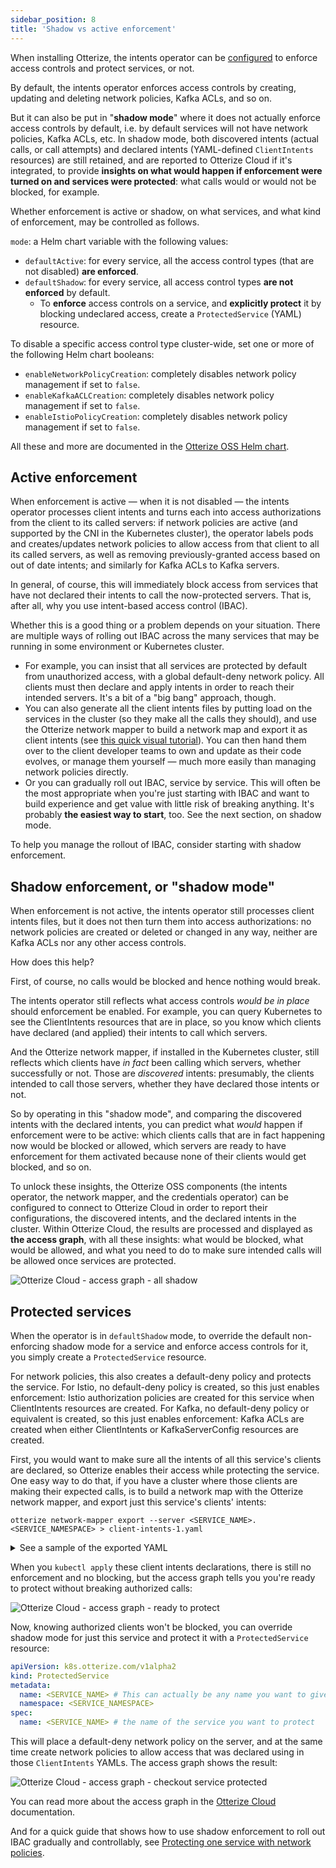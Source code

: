```yaml
---
sidebar_position: 8
title: 'Shadow vs active enforcement'
---
```


When installing Otterize, the intents operator can be [configured](/reference/configuration/intents-operator/helm-chart) to enforce access controls and protect services, or not.

By default, the intents operator enforces access controls by creating, updating and deleting network policies, Kafka ACLs, and so on.

But it can also be put in "**shadow mode**" where it does not actually enforce access controls by default, i.e. by default services will not have network policies, Kafka ACLs, etc. In shadow mode, both discovered intents (actual calls, or call attempts) and declared intents (YAML-defined `ClientIntents` resources) are still retained, and are reported to Otterize Cloud if it's integrated, to provide **insights on what would happen if enforcement were turned on and services were protected**: what calls would or would not be blocked, for example.

Whether enforcement is active or shadow, on what services, and what kind of enforcement, may be controlled as follows.

`mode`: a Helm chart variable with the following values:
- `defaultActive`: for every service, all the access control types (that are not disabled) **are enforced**.
- `defaultShadow`: for every service, all access control types **are not enforced** by default.
  - To **enforce** access controls on a service, and **explicitly protect** it by blocking undeclared access, create a `ProtectedService` (YAML) resource.

To disable a specific access control type cluster-wide, set one or more of the following Helm chart booleans:
- `enableNetworkPolicyCreation`: completely disables network policy management if set to `false`.
- `enableKafkaACLCreation`: completely disables network policy management if set to `false`.
- `enableIstioPolicyCreation`: completely disables network policy management if set to `false`.

All these and more are documented in the [Otterize OSS Helm chart](/reference/configuration/otterize-chart).

## Active enforcement

When enforcement is active &mdash; when it is not disabled &mdash; the intents operator processes client intents and turns each into access authorizations from the client to its called servers: if network policies are active (and supported by the CNI in the Kubernetes cluster), the operator labels pods and creates/updates network policies to allow access from that client to all its called servers, as well as removing previously-granted access based on out of date intents; and similarly for Kafka ACLs to Kafka servers.

In general, of course, this will immediately block access from services that have not declared their intents to call the now-protected servers. That is, after all, why you use intent-based access control (IBAC).

Whether this is a good thing or a problem depends on your situation. There are multiple ways of rolling out IBAC across the many services that may be running in some environment or Kubernetes cluster.
- For example, you can insist that all services are protected by default from unauthorized access, with a global default-deny network policy. All clients must then declare and apply intents in order to reach their intended servers. It's a bit of a "big bang" approach, though.
- You can also generate all the client intents files by putting load on the services in the cluster (so they make all the calls they should), and use the Otterize network mapper to build a network map and export it as client intents (see [this quick visual tutorial](/quick-visual-tutorials/visual-ibac-network-policies#protect-everything-easily)). You can then hand them over to the client developer teams to own and update as their code evolves, or manage them yourself &mdash; much more easily than managing network policies directly.
- Or you can gradually roll out IBAC, service by service. This will often be the most appropriate when you're just starting with IBAC and want to build experience and get value with little risk of breaking anything. It's probably **the easiest way to start**, too. See the next section, on shadow mode.

To help you manage the rollout of IBAC, consider starting with shadow enforcement.

## Shadow enforcement, or "shadow mode"

When enforcement is not active, the intents operator still processes client intents files, but it does not then turn them into access authorizations: no network policies are created or deleted or changed in any way, neither are Kafka ACLs nor any other access controls.

How does this help?

First, of course, no calls would be blocked and hence nothing would break.

The intents operator still reflects what access controls *would be in place* should enforcement be enabled. For example, you can query Kubernetes to see the ClientIntents resources that are in place, so you know which clients have declared (and applied) their intents to call which servers.

And the Otterize network mapper, if installed in the Kubernetes cluster, still reflects which clients have *in fact* been calling which servers, whether successfully or not. Those are *discovered* intents: presumably, the clients intended to call those servers, whether they have declared those intents or not.

So by operating in this "shadow mode", and comparing the discovered intents with the declared intents, you can predict what *would* happen if enforcement were to be active: which clients calls that are in fact happening now would be blocked or allowed, which servers are ready to have enforcement for them activated because none of their clients would get blocked, and so on.

To unlock these insights, the Otterize OSS components (the intents operator, the network mapper, and the credentials operator) can be configured to connect to Otterize Cloud in order to report their configurations, the discovered intents, and the declared intents in the cluster. Within Otterize Cloud, the results are processed and displayed as **the access graph**, with all these insights: what would be blocked, what would be allowed, and what you need to do to make sure intended calls will be allowed once services are protected.

![Otterize Cloud - access graph - all shadow](/img/shadow-vs-active-enforcement/access-graph-all-shadow-and-checkoutservice.png)

## Protected services

When the operator is in `defaultShadow` mode, to override the default non-enforcing shadow mode for a service and enforce access controls for it, you simply create a `ProtectedService` resource.

For network policies, this also creates a default-deny policy and protects the service.
For Istio, no default-deny policy is created, so this just enables enforcement: Istio authorization policies are created for this service when ClientIntents resources are created.
For Kafka, no default-deny policy or equivalent is created, so this just enables enforcement: Kafka ACLs are created when either ClientIntents or KafkaServerConfig resources are created.

First, you would want to make sure all the intents of all this service's clients are declared, so Otterize enables their access while protecting the service. One easy way to do that, if you have a cluster where those clients are making their expected calls, is to build a network map with the Otterize network mapper, and export just this service's clients' intents:

```shell
otterize network-mapper export --server <SERVICE_NAME>.<SERVICE_NAMESPACE> > client-intents-1.yaml
```

<details>
<summary>See a sample of the exported YAML</summary>

The result, when there happens to be a single client, `frontend`, calling the `checkoutservice` as well as other services, would look like:

```yaml
apiVersion: k8s.otterize.com/v1alpha2
kind: ClientIntents
metadata:
  name: frontend
  namespace: otterize-ecom-demo
spec:
  service:
    name: frontend
  calls:
    - name: adservice
    - name: cartservice
    - name: checkoutservice
    - name: currencyservice
    - name: productcatalogservice
    - name: recommendationservice
    - name: shippingservice
```

If there were multiple clients, their `ClientIntents` resource descriptions would be in a single YAML, unless you specified to put each in a separate YAML.
</details>

When you `kubectl apply` these client intents declarations, there is still no enforcement and no blocking, but the access graph tells you you're ready to protect without breaking authorized calls:

![Otterize Cloud - access graph - ready to protect](/img/shadow-vs-active-enforcement/access-graph-all-shadow-ready-to-protect-checkoutservice.png)

Now, knowing authorized clients won't be blocked, you can override shadow mode for just this service and protect it with a `ProtectedService` resource:
```yaml
apiVersion: k8s.otterize.com/v1alpha2
kind: ProtectedService
metadata:
  name: <SERVICE_NAME> # This can actually be any name you want to give to this resource
  namespace: <SERVICE_NAMESPACE>
spec:
  name: <SERVICE_NAME> # the name of the service you want to protect
```

This will place a default-deny network policy on the server, and at the same time create network policies to allow access that was declared using in those `ClientIntents` YAMLs. The access graph shows the result:

![Otterize Cloud - access graph - checkout service protected](/img/shadow-vs-active-enforcement/access-graph-protected-checkoutservice.png)

You can read more about the access graph in the [Otterize Cloud](/otterize-cloud) documentation.

And for a quick guide that shows how to use shadow enforcement to roll out IBAC gradually and controllably, see [Protecting one service with network policies](/guides/protect-1-service-network-policies).
